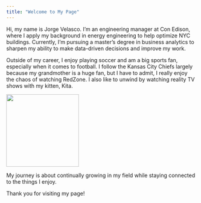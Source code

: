 ```yaml
---
title: "Welcome to My Page"
---
```


Hi, my name is Jorge Velasco. I’m an engineering manager at Con Edison, where I apply my background in energy engineering to help optimize NYC buildings. Currently, I’m pursuing a master’s degree in business analytics to sharpen my ability to make data-driven decisions and improve my work.

Outside of my career, I enjoy playing soccer and am a big sports fan, especially when it comes to football. I follow the Kansas City Chiefs largely because my grandmother is a huge fan, but I have to admit, I really enjoy the chaos of watching RedZone. I also like to unwind by watching reality TV shows with my kitten, Kita.

![](kita.jpg){width=2in}

My journey is about continually growing in my field while staying connected to the things I enjoy.

Thank you for visiting my page!

